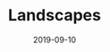 ---
cover: "./sean-foley-0JD7kvxAq0Y-unsplash.jpg"
date: "2019-09-10"
title: "Landscapes"
areas:
  - Neon
  - Lights
---